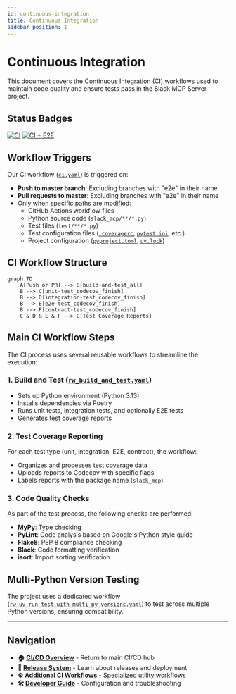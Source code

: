 ```yaml
---
id: continuous-integration  
title: Continuous Integration
sidebar_position: 1
---
```


# Continuous Integration

This document covers the Continuous Integration (CI) workflows used to maintain code quality and ensure tests pass in the Slack MCP Server project.

## Status Badges

[![CI](https://github.com/Chisanan232/slack-mcp-server/actions/workflows/ci.yaml/badge.svg)](https://github.com/Chisanan232/slack-mcp-server/actions/workflows/ci.yaml)
[![CI + E2E](https://github.com/Chisanan232/slack-mcp-server/actions/workflows/ci_includes_e2e_test.yaml/badge.svg)](https://github.com/Chisanan232/slack-mcp-server/actions/workflows/ci_includes_e2e_test.yaml)

## Workflow Triggers

Our CI workflow ([`ci.yaml`](https://github.com/Chisanan232/slack-mcp-server/blob/master/.github/workflows/ci.yaml)) is triggered on:

- **Push to master branch**: Excluding branches with "e2e" in their name
- **Pull requests to master**: Excluding branches with "e2e" in their name
- Only when specific paths are modified:
  - GitHub Actions workflow files
  - Python source code (`slack_mcp/**/*.py`)
  - Test files (`test/**/*.py`)
  - Test configuration files ([`.coveragerc`](https://github.com/Chisanan232/slack-mcp-server/blob/master/.coveragerc), [`pytest.ini`](https://github.com/Chisanan232/slack-mcp-server/blob/master/pytest.ini), etc.)
  - Project configuration ([`pyproject.toml`](https://github.com/Chisanan232/slack-mcp-server/blob/master/pyproject.toml), [`uv.lock`](https://github.com/Chisanan232/slack-mcp-server/blob/master/uv.lock))

## CI Workflow Structure

```mermaid
graph TD
    A[Push or PR] --> B[build-and-test_all]
    B --> C[unit-test_codecov_finish]
    B --> D[integration-test_codecov_finish]
    B --> E[e2e-test_codecov_finish]
    B --> F[contract-test_codecov_finish]
    C & D & E & F --> G[Test Coverage Reports]
```

## Main CI Workflow Steps

The CI process uses several reusable workflows to streamline the execution:

### 1. Build and Test ([`rw_build_and_test.yaml`](https://github.com/Chisanan232/slack-mcp-server/blob/master/.github/workflows/rw_build_and_test.yaml))

- Sets up Python environment (Python 3.13)
- Installs dependencies via Poetry
- Runs unit tests, integration tests, and optionally E2E tests
- Generates test coverage reports

### 2. Test Coverage Reporting

For each test type (unit, integration, E2E, contract), the workflow:
- Organizes and processes test coverage data
- Uploads reports to Codecov with specific flags
- Labels reports with the package name (`slack_mcp`)

### 3. Code Quality Checks

As part of the test process, the following checks are performed:
- **MyPy**: Type checking
- **PyLint**: Code analysis based on Google's Python style guide
- **Flake8**: PEP 8 compliance checking
- **Black**: Code formatting verification
- **isort**: Import sorting verification

## Multi-Python Version Testing

The project uses a dedicated workflow ([`rw_uv_run_test_with_multi_py_versions.yaml`](https://github.com/Chisanan232/slack-mcp-server/blob/master/.github/workflows/rw_uv_run_test_with_multi_py_versions.yaml)) to test across multiple Python versions, ensuring compatibility.

---

## Navigation

- **🏠 [CI/CD Overview](./index)** - Return to main CI/CD hub
- **🔄 [Release System](./release-system)** - Learn about releases and deployment
- **⚙️ [Additional CI Workflows](./additional-ci-workflows)** - Specialized utility workflows
- **🛠️ [Developer Guide](./developer-guide)** - Configuration and troubleshooting
